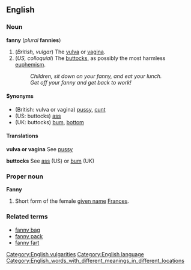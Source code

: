 ==English==

===Noun===
'''fanny''' (''plural'' '''fannies''')

#(''British, vulgar'') The [[vulva]] or [[vagina]].
#(''US, colloquial'') The [[buttocks]], as possibly the most harmless [[euphemism]].  <!-- Easily more polite than hiney or tush. -->
#:''Children, sit down on your fanny, and eat your lunch.''
#:''Get off your fanny and get back to work!''

====Synonyms====
*(British: vulva or vagina) [[pussy]], [[cunt]]
*(US: buttocks) [[ass]]
*(UK: buttocks) [[bum]], [[bottom]]

====Translations====

'''vulva or vagina'''
See [[pussy]]

'''buttocks'''
See [[ass]] (US) or [[bum]] (UK)

===Proper noun===
'''Fanny'''

#Short form of the female [[given name]] [[Frances]].

===Related terms===
*[[fanny bag]]
*[[fanny pack]]
*[[fanny fart]]
[[Category:English vulgarities]]
[[Category:English language]]
[[Category:English_words_with_different_meanings_in_different_locations]]
